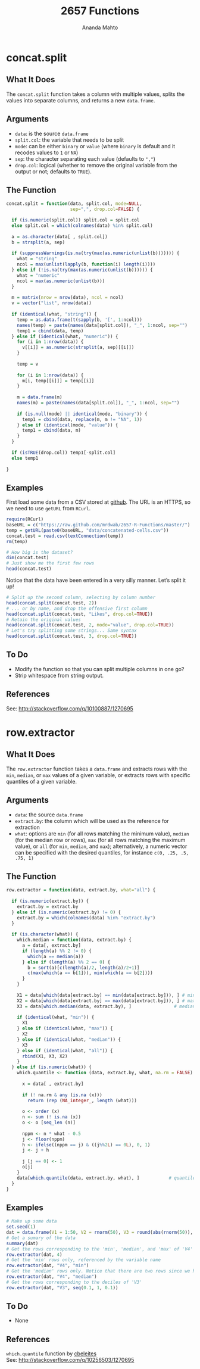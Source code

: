 % 2657 Functions
% Ananda Mahto

concat.split
============

What It Does
------------

The `concat.split` function takes a column with multiple values, splits the values into separate columns, and returns a new `data.frame`.

Arguments
---------

* `data`: is the source `data.frame`
* `split.col`: the variable that needs to be split
* `mode`: can be either `binary` or `value` (where `binary` is default and it recodes values to `1` or `NA`)
* `sep`: the character separating each value (defaults to `","`) 
* `drop.col`: logical (whether to remove the original variable from the output or not; defaults to `TRUE`).

The Function
------------

```r
concat.split = function(data, split.col, mode=NULL, 
                        sep=",", drop.col=FALSE) {

  if (is.numeric(split.col)) split.col = split.col
  else split.col = which(colnames(data) %in% split.col)
  
  a = as.character(data[ , split.col])
  b = strsplit(a, sep)
  
  if (suppressWarnings(is.na(try(max(as.numeric(unlist(b))))))) {
    what = "string"
    ncol = max(unlist(lapply(b, function(i) length(i))))
  } else if (!is.na(try(max(as.numeric(unlist(b)))))) {
    what = "numeric"
    ncol = max(as.numeric(unlist(b)))
  }
  
  m = matrix(nrow = nrow(data), ncol = ncol)
  v = vector("list", nrow(data))
  
  if (identical(what, "string")) {
    temp = as.data.frame(t(sapply(b, '[', 1:ncol)))
    names(temp) = paste(names(data[split.col]), "_", 1:ncol, sep="")
    temp1 = cbind(data, temp)
  } else if (identical(what, "numeric")) {
    for (i in 1:nrow(data)) {
      v[[i]] = as.numeric(strsplit(a, sep)[[i]])
    }
    
    temp = v
    
    for (i in 1:nrow(data)) {
      m[i, temp[[i]]] = temp[[i]]
    }
    
    m = data.frame(m)
    names(m) = paste(names(data[split.col]), "_", 1:ncol, sep="")
    
    if (is.null(mode) || identical(mode, "binary")) {
      temp1 = cbind(data, replace(m, m != "NA", 1))
    } else if (identical(mode, "value")) {
      temp1 = cbind(data, m)
    }
  } 
  
  if (isTRUE(drop.col)) temp1[-split.col]
  else temp1
  
}

```

Examples
--------

First load some data from a CSV stored at [github](http://github.com). The URL is an HTTPS, so we need to use `getURL` from `RCurl`.

```r
require(RCurl)
baseURL = c("https://raw.github.com/mrdwab/2657-R-Functions/master/")
temp = getURL(paste0(baseURL, "data/concatenated-cells.csv"))
concat.test = read.csv(textConnection(temp))
rm(temp)

# How big is the dataset?
dim(concat.test)
# Just show me the first few rows
head(concat.test)
```

Notice that the data have been entered in a very silly manner. Let's split it up!

```r
# Split up the second column, selecting by column number
head(concat.split(concat.test, 2))
# ... or by name, and drop the offensive first column
head(concat.split(concat.test, "Likes", drop.col=TRUE))
# Retain the original values
head(concat.split(concat.test, 2, mode="value", drop.col=TRUE))
# Let's try splitting some strings... Same syntax
head(concat.split(concat.test, 3, drop.col=TRUE))
```

To Do
-----

* Modify the function so that you can split multiple columns in one go?
* Strip whitespace from string output.

References
----------

See: [http://stackoverflow.com/q/10100887/1270695](http://stackoverflow.com/q/10100887/1270695)



row.extractor
=============

What It Does
------------

The `row.extractor` function takes a `data.frame` and extracts rows with the `min`, `median`, or `max` values of a given variable, or extracts rows with specific quantiles of a given variable.

Arguments
---------

* `data`: the source `data.frame`
* `extract.by`: the column which will be used as the reference for extraction
* `what`: options are `min` (for all rows matching the minimum value), `median` (for the median row or rows), `max` (for all rows matching the maximum value), or `all` (for `min`, `median`, and `max`); alternatively, a numeric vector can be specified with the desired quantiles, for instance `c(0, .25, .5, .75, 1)`

The Function
------------

```r
row.extractor = function(data, extract.by, what="all") {
  
  if (is.numeric(extract.by)) {
    extract.by = extract.by
  } else if (is.numeric(extract.by) != 0) {
    extract.by = which(colnames(data) %in% "extract.by")
  } 
  
  if (is.character(what)) {
    which.median = function(data, extract.by) {
      a = data[, extract.by]
      if (length(a) %% 2 != 0) {
        which(a == median(a))
      } else if (length(a) %% 2 == 0) {
        b = sort(a)[c(length(a)/2, length(a)/2+1)]
        c(max(which(a == b[1])), min(which(a == b[2])))
      }
    }
    
    X1 = data[which(data[extract.by] == min(data[extract.by])), ] # min
    X2 = data[which(data[extract.by] == max(data[extract.by])), ] # max
    X3 = data[which.median(data, extract.by), ]                # median
    
    if (identical(what, "min")) {
      X1
    } else if (identical(what, "max")) {
      X2
    } else if (identical(what, "median")) {
      X3
    } else if (identical(what, "all")) {
      rbind(X1, X3, X2)
    }
  } else if (is.numeric(what)) {
    which.quantile <- function (data, extract.by, what, na.rm = FALSE) {
      
      x = data[ , extract.by]
      
      if (! na.rm & any (is.na (x)))
        return (rep (NA_integer_, length (what)))
      
      o <- order (x)
      n <- sum (! is.na (x))
      o <- o [seq_len (n)]
      
      nppm <- n * what - 0.5
      j <- floor(nppm)
      h <- ifelse((nppm == j) & ((j%%2L) == 0L), 0, 1)
      j <- j + h
      
      j [j == 0] <- 1
      o[j]
    }
    data[which.quantile(data, extract.by, what), ]           # quantile
  }
}
```

Examples
--------

```r
# Make up some data
set.seed(1)
dat = data.frame(V1 = 1:50, V2 = rnorm(50), V3 = round(abs(rnorm(50)), digits=2), V4 = sample(1:30, 50, replace=TRUE))
# Get a sumary of the data
summary(dat)
# Get the rows corresponding to the 'min', 'median', and 'max' of 'V4'
row.extractor(dat, 4) 
# Get the 'min' rows only, referenced by the variable name
row.extractor(dat, "V4", "min") 
# Get the 'median' rows only. Notice that there are two rows since we have an even number of cases and true median is the mean of the two central sorted values
row.extractor(dat, "V4", "median") 
# Get the rows corresponding to the deciles of 'V3'
row.extractor(dat, "V3", seq(0.1, 1, 0.1)) 
```

To Do
-----

* None

References
----------

`which.quantile` function by [cbeleites](http://stackoverflow.com/users/755257/cbeleites)  
See: [http://stackoverflow.com/q/10256503/1270695](http://stackoverflow.com/q/10256503/1270695)